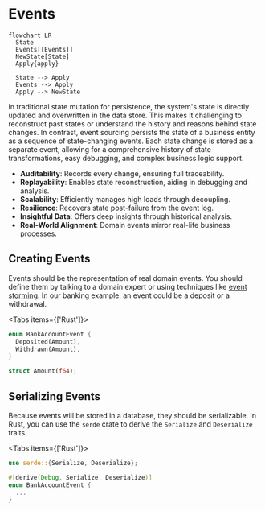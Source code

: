 
# Events

```mermaid
flowchart LR
  State
  Events[[Events]]
  NewState[State]
  Apply{apply}

  State --> Apply
  Events --> Apply
  Apply --> NewState
```

In traditional state mutation for persistence, the system's state is directly updated and overwritten in the data store. This makes it challenging to reconstruct past states or understand the history and reasons behind state changes. In contrast, event sourcing persists the state of a business entity as a sequence of state-changing events. Each state change is stored as a separate event, allowing for a comprehensive history of state transformations, easy debugging, and complex business logic support. 

- **Auditability**: Records every change, ensuring full traceability.
- **Replayability**: Enables state reconstruction, aiding in debugging and analysis.
- **Scalability**: Efficiently manages high loads through decoupling.
- **Resilience**: Recovers state post-failure from the event log.
- **Insightful Data**: Offers deep insights through historical analysis.
- **Real-World Alignment**: Domain events mirror real-life business processes.

## Creating Events

Events should be the representation of real domain events. You should define them by talking to a domain expert or using techniques like [event storming](https://en.wikipedia.org/wiki/Event_storming). In our banking example, an event could be a deposit or a withdrawal. 

<Tabs items={['Rust']}>
<Tab>
```rust filename="domain/bankaccount_event.ts"
enum BankAccountEvent {
  Deposited(Amount),
  Withdrawn(Amount),
}

struct Amount(f64);
```
</Tab>
</Tabs>

## Serializing Events

Because events will be stored in a database, they should be serializable. In Rust, you can use the `serde` crate to derive the `Serialize` and `Deserialize` traits.

<Tabs items={['Rust']}>
<Tab>
```rust filename="domain/bankaccount_event.ts"
use serde::{Serialize, Deserialize};

#[derive(Debug, Serialize, Deserialize)]
enum BankAccountEvent {
  ...
}
```
</Tab>
</Tabs>

